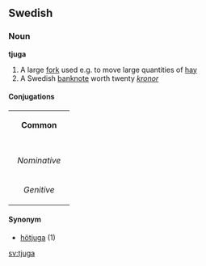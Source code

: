 ==Swedish==
===Noun===
'''tjuga'''

#A large [[fork]] used e.g. to move large quantities of [[hay]] <!---pitchfork??---->
#A Swedish [[banknote]] worth twenty ''[[kronor]]''

====Conjugations====
{| border=1 cellspacing=0 
| bgcolor=#FFFFF0 colspan=5 align=center | '''Common''' 
|- 
|- bgcolor=#FFFFF0 align=center 
! rowspan=2 | 
| colspan=2 width=105 | ''Singular'' 
| colspan=2 | ''Plural'' 
|- bgcolor=#FFFFF0 align=center 
| width=105 | ''Indefinite'' 
| width=105 | ''Definite'' 
| width=105 | ''Indefinite'' 
|  width=105 | ''Definite'' 
|- align=center 
| width=105 bgcolor=#FFFFF0 | ''Nominative'' 
| [[tjuga]] 
| [[tjugan]] 
| [[tjugor]] 
| [[tjugorna]] 
|- align=center 
| width=105 bgcolor=#FFFFF0 | ''Genitive'' 
| [[tjugas]] 
| [[tjugans]] 
| [[tjugors]] 
| [[tjugornas]]  
|} 

====Synonym====
*[[hötjuga]] (1)

[[sv:tjuga]]